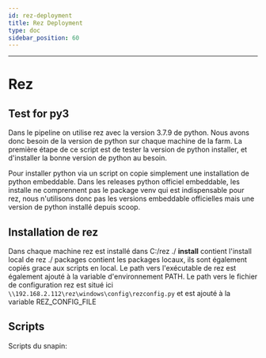 ```yaml
---
id: rez-deployment
title: Rez Deployment
type: doc
sidebar_position: 60
---
```


---


# Rez

## Test for py3

Dans le pipeline on utilise rez avec la version 3.7.9 de python.
Nous avons donc besoin de la version de python sur chaque machine de la farm.
La première étape de ce script est de tester la version de python installer, et d'installer la bonne version de python au besoin.

Pour installer python via un script on copie simplement une installation de python embeddable.
Dans les releases python officiel embeddable, les installe ne comprennent pas le package venv qui est indispensable pour rez, nous n'utilisons donc pas les versions embeddable officielles mais une version de python installé depuis scoop.

## Installation de rez

Dans chaque machine rez est installé dans C:/rez
./ **install** contient l'install local de rez
./ packages contient les packages locaux, ils sont également copiés grace aux scripts en local.
Le path vers l'exécutable de rez est également ajouté à la variable d'environnement PATH.
Le path vers le fichier de configuration rez est situé ici `\\192.168.2.112\rez\windows\config\rezconfig.py` et est ajouté à la variable REZ_CONFIG_FILE

## Scripts

Scripts du snapin:

<CodeSnippet
  rawUrl="https://raw.githubusercontent.com/ArtFXDev/silex_fog_snapin/main/rez/rez-install.ps1"
  langage="batch"
  fileName="rez-install.ps1"
/>
